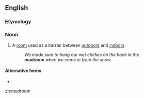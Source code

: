 ==English==

===Etymology===
{{compound|en|mud|room}}

===Noun===
{{en-noun}}

# A [[room]] used as a barrier between [[outdoors]] and [[indoors]].
#: ''We made sure to hang our wet clothes on the hook in the '''mudroom''' when we came in from the snow.''

====Alternative forms====
* {{l|en|mud room}}

[[zh:mudroom]]